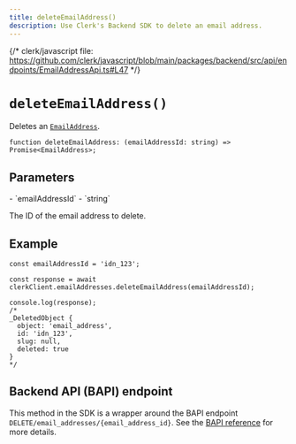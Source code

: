 ```yaml
---
title: deleteEmailAddress()
description: Use Clerk's Backend SDK to delete an email address.
---
```


{/* clerk/javascript file: https://github.com/clerk/javascript/blob/main/packages/backend/src/api/endpoints/EmailAddressApi.ts#L47 */}

# `deleteEmailAddress()`

Deletes an [`EmailAddress`](/docs/references/javascript/email-address).

```tsx {{ prettier: false }}
function deleteEmailAddress: (emailAddressId: string) => Promise<EmailAddress>;
```

## Parameters

<Properties>
  - `emailAddressId`
  - `string`

  The ID of the email address to delete.
</Properties>

## Example

```tsx {{ prettier: false }}
const emailAddressId = 'idn_123';

const response = await clerkClient.emailAddresses.deleteEmailAddress(emailAddressId);

console.log(response);
/*
_DeletedObject {
  object: 'email_address',
  id: 'idn_123',
  slug: null,
  deleted: true
}
*/
```

## Backend API (BAPI) endpoint

This method in the SDK is a wrapper around the BAPI endpoint `DELETE/email_addresses/{email_address_id}`. See the [BAPI reference](https://clerk.com/docs/reference/backend-api/tag/Email-Addresses#operation/DeleteEmailAddress) for more details.

